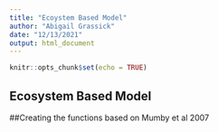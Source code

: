 ```yaml
---
title: "Ecoystem Based Model"
author: "Abigail Grassick"
date: "12/13/2021"
output: html_document
---
```


```r
knitr::opts_chunk$set(echo = TRUE)
```

## Ecosystem Based Model

##Creating the functions based on Mumby et al 2007
```r

```


